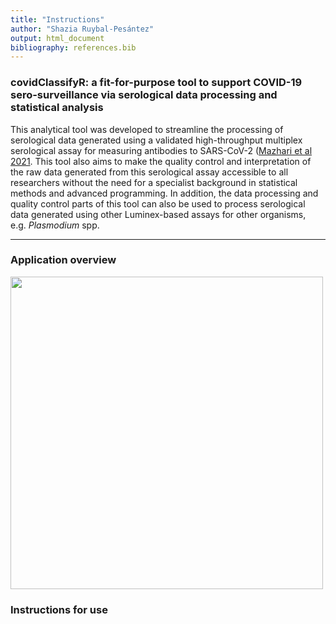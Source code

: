 ```yaml
---
title: "Instructions"
author: "Shazia Ruybal-Pesántez"
output: html_document
bibliography: references.bib
---
```


### **covidClassifyR**: a fit-for-purpose tool to support COVID-19 sero-surveillance via serological data processing and statistical analysis

This analytical tool was developed to streamline the processing of serological data generated using a validated high-throughput multiplex serological assay for measuring antibodies to SARS-CoV-2 ([Mazhari et al 2021]([**https://doi.org/10.3390/mps4040072**](https://doi.org/10.3390/mps4040072)). This tool also aims to make the quality control and interpretation of the raw data generated from this serological assay accessible to all researchers without the need for a specialist background in statistical methods and advanced programming. In addition, the data processing and quality control parts of this tool can also be used to process serological data generated using other Luminex-based assays for other organisms, e.g. *Plasmodium* spp.

------------------------------------------------------------------------

### Application overview

![](images/app_design.png){width="500"}

### Instructions for use
